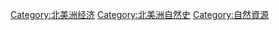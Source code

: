 [[Category:北美洲经济|Category:北美洲经济]]
[[Category:北美洲自然史|Category:北美洲自然史]]
[[Category:自然資源|Category:自然資源]]